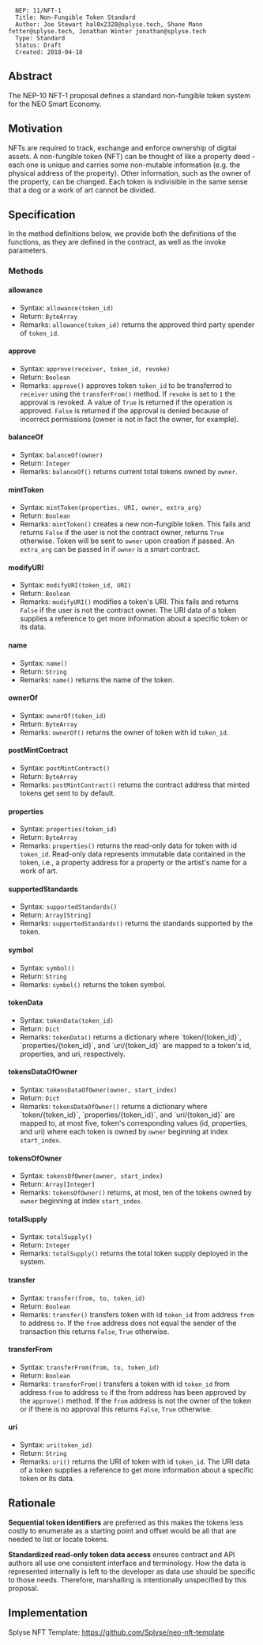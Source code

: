 <pre>
  NEP: 11/NFT-1
  Title: Non-Fungible Token Standard
  Author: Joe Stewart hal0x2328@splyse.tech, Shane Mann fetter@splyse.tech, Jonathan Winter jonathan@splyse.tech
  Type: Standard
  Status: Draft
  Created: 2018-04-18
</pre>

==Abstract==

The NEP-10 NFT-1 proposal defines a standard non-fungible token system for the NEO Smart Economy.

==Motivation==

NFTs are required to track, exchange and enforce ownership of digital assets. A non-fungible token (NFT) can be thought of like a property deed - each one is unique and carries some non-mutable information (e.g. the physical address of the property). Other information, such as the owner of the property, can be changed. Each token is indivisible in the same sense that a dog or a work of art cannot be divided.

==Specification==

In the method definitions below, we provide both the definitions of the functions, as they are defined in the contract, as well as the invoke parameters.

===Methods===

====allowance====
* Syntax: <code>allowance(token_id)</code>
* Return: <code>ByteArray</code>
* Remarks: <code>allowance(token_id)</code> returns the approved third party spender of <code>token_id</code>.

====approve====
* Syntax: <code>approve(receiver, token_id, revoke)</code>
* Return: <code>Boolean</code>
* Remarks: <code>approve()</code> approves token <code>token_id</code> to be transferred to <code>receiver</code> using the <code>transferFrom()</code> method. If <code>revoke</code> is set to <code>1</code> the approval is revoked. A value of <code>True</code> is returned if the operation is approved. <code>False</code> is returned if the approval is denied because of incorrect permissions (owner is not in fact the owner, for example).

====balanceOf====
* Syntax: <code>balanceOf(owner)</code>
* Return: <code>Integer</code>
* Remarks: <code>balanceOf()</code> returns current total tokens owned by <code>owner</code>.

====mintToken====
* Syntax: <code>mintToken(properties, URI, owner, extra_arg)</code>
* Return: <code>Boolean</code>
* Remarks: <code>mintToken()</code> creates a new non-fungible token. This fails and returns <code>False</code> if the user is not the contract owner, returns <code>True</code> otherwise. Token will be sent to <code>owner</code> upon creation if passed. An <code>extra_arg</code> can be passed in if <code>owner</code> is a smart contract.

====modifyURI====
* Syntax: <code>modifyURI(token_id, URI)</code>
* Return: <code>Boolean</code>
* Remarks: <code>modifyURI()</code> modifies a token's URI. This fails and returns <code>False</code> if the user is not the contract owner. The URI data of a token supplies a reference to get more information about a specific token or its data.

====name====
* Syntax: <code>name()</code>
* Return: <code>String</code>
* Remarks: <code>name()</code> returns the name of the token.

====ownerOf====
* Syntax: <code>ownerOf(token_id)</code>
* Return: <code>ByteArray</code>
* Remarks: <code>ownerOf()</code> returns the owner of token with id <code>token_id</code>.

====postMintContract====
* Syntax: <code>postMintContract()</code>
* Return: <code>ByteArray</code>
* Remarks: <code>postMintContract()</code> returns the contract address that minted tokens get sent to by default.

====properties====
* Syntax: <code>properties(token_id)</code>
* Return: <code>ByteArray</code>
* Remarks: <code>properties()</code> returns the read-only data for token with id <code>token_id</code>. Read-only data represents immutable data contained in the token, i.e., a property address for a property or the artist's name for a work of art.

====supportedStandards====
* Syntax: <code>supportedStandards()</code>
* Return: <code>Array[String]</code>
* Remarks: <code>supportedStandards()</code> returns the standards supported by the token.

====symbol====
* Syntax: <code>symbol()</code>
* Return: <code>String</code>
* Remarks: <code>symbol()</code> returns the token symbol.

====tokenData====
* Syntax: <code>tokenData(token_id)</code>
* Return: <code>Dict</code>
* Remarks: <code>tokenData()</code> returns a dictionary where `token/{token_id}`, `properties/{token_id}`, and `uri/{token_id}` are mapped to a token's id, properties, and uri, respectively.

====tokensDataOfOwner====
* Syntax: <code>tokensDataOfOwner(owner, start_index)</code>
* Return: <code>Dict</code>
* Remarks: <code>tokensDataOfOwner()</code> returns a dictionary where `token/{token_id}`, `properties/{token_id}`, and `uri/{token_id}` are mapped to, at most five, token's corresponding values (id, properties, and uri) where each token is owned by <code>owner</code> beginning at index <code>start_index</code>.

====tokensOfOwner====
* Syntax: <code>tokensOfOwner(owner, start_index)</code>
* Return: <code>Array[Integer]</code>
* Remarks: <code>tokensOfOwner()</code> returns, at most, ten of the tokens owned by <code>owner</code> beginning at index <code>start_index</code>.

====totalSupply====
* Syntax: <code>totalSupply()</code>
* Return: <code>Integer</code>
* Remarks: <code>totalSupply()</code> returns the total token supply deployed in the system.

====transfer====
* Syntax: <code>transfer(from, to, token_id)</code>
* Return: <code>Boolean</code>
* Remarks: <code>transfer()</code> transfers token with id <code>token_id</code> from address <code>from</code> to address <code>to</code>. If the <code>from</code> address does not equal the sender of the transaction this returns <code>False</code>, <code>True</code> otherwise.

====transferFrom====
* Syntax: <code>transferFrom(from, to, token_id)</code>
* Return: <code>Boolean</code>
* Remarks: <code>transferFrom()</code> transfers a token with id <code>token_id</code> from address <code>from</code> to address <code>to</code> if the from address has been approved by the <code>approve()</code> method. If the <code>from</code> address is not the owner of the token or if there is no approval this returns <code>False</code>, <code>True</code> otherwise.

====uri====
* Syntax: <code>uri(token_id)</code>
* Return: <code>String</code>
* Remarks: <code>uri()</code> returns the URI of token with id <code>token_id</code>. The URI data of a token supplies a reference to get more information about a specific token or its data.

==Rationale==

'''Sequential token identifiers''' are preferred as this makes the tokens less costly to enumerate as a starting point and offset would be all that are needed to list or locate tokens.

'''Standardized read-only token data access''' ensures contract and API authors all use one consistent interface and terminology. How the data is represented internally is left to the developer as data use should be specific to those needs. Therefore, marshalling is intentionally unspecified by this proposal.

==Implementation==

Splyse NFT Template: https://github.com/Splyse/neo-nft-template
